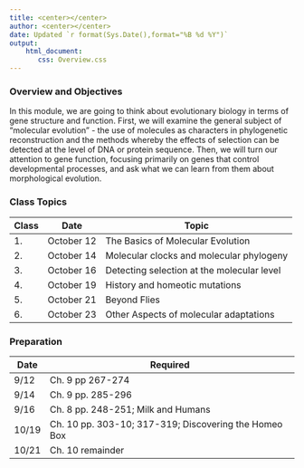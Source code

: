 ```yaml
---
title: <center></center>
author: <center></center>
date: Updated `r format(Sys.Date(),format="%B %d %Y")`
output: 
    html_document:
       css: Overview.css
---
```

### Overview and Objectives

In this module, we are going to think about evolutionary biology in terms of gene structure and function.  First, we will examine the general subject of "molecular evolution" - the use of molecules as characters in phylogenetic reconstruction and the methods whereby the effects of selection can be detected at the level of DNA or protein sequence.  Then, we will turn our attention to gene function, focusing primarily on genes that control developmental processes, and ask what we can learn from them about morphological evolution.

### Class Topics

Class|Date|Topic
---|---|---
1.|October 12|The Basics of Molecular Evolution
2.|October 14|Molecular clocks and molecular phylogeny
3.|October 16|Detecting selection at the molecular level
4.|October 19|History and homeotic mutations
5.|October 21|Beyond Flies
6.|October 23|Other Aspects of molecular adaptations

### Preparation

Date|Required
---|---
9/12|Ch. 9 pp 267-274
9/14|Ch. 9 pp. 285-296
9/16|Ch. 8 pp. 248-251;  Milk and Humans
10/19|Ch. 10 pp. 303-10; 317-319; Discovering the Homeo Box
10/21|Ch. 10 remainder
